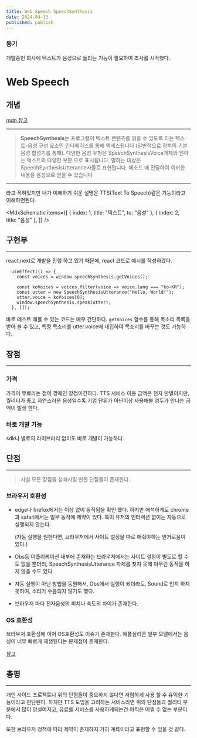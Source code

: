 ```yaml
---
title: Web Speech SpeechSynthesis
date: 2024-04-13
published: publish
---
```


### 동기

개발중인 회사에 텍스트가 음성으로 들리는 기능이 필요하여 조사를 시작했다.

# Web Speech

## 개념

[mdn 참고](https://developer.mozilla.org/en-US/docs/Web/API/Web_Speech_API)

---

> **SpeechSynthesis**는 프로그램이 텍스트 콘텐츠를 읽을 수 있도록 하는 텍스트-음성
> 구성 요소인 인터페이스를 통해 액세스됩니다 (일반적으로 장치의 기본 음성 합성기를 통해).
> 다양한 음성 유형은 SpeechSynthesisVoice개체와 원하는 텍스트의 다양한 부분 으로 표시됩니다.
> 말하는 대상은 SpeechSynthesisUtterance사물로 표현됩니다. 메소드 에 전달하여 이러한 내용을
> 음성으로 얻을 수 있습니다

---

라고 적혀있지만 내가 이해하기 쉬운 설명은 TTS(Text To Speech)같은 기능이라고 이해하면된다.

<MdxSchematic
  items={[
    { index: 1, title: "텍스트", to: "음성" },
    { index: 2, title: "음성" },
  ]}
/>

## 구현부

---

react,next로 개발을 진행 하고 있기 때문에, react 코드로 예시를 작성하겠다.

```
  useEffect(() => {
    const voices = window.speechSynthesis.getVoices();

    const koVoices = voices.filter(voice => voice.lang === "ko-KR");
    const utter = new SpeechSynthesisUtterance("Hello, World!");
    utter.voice = koVoices[0];
    window.speechSynthesis.speak(utter);
  }, []);

```

바로 테스트 해볼 수 있는 코드는 매우 간단하다. `getVoices` 함수를 통해 목소리 목록을 받아 볼 수 있고,
특정 목소리를 utter.voice에 대입하여 목소리를 바꾸는 것도 가능하다.

## 장점

---

### 가격

가격이 무료라는 점이 깡패인 장점이긴하다. TTS 서비스 이용 금액은 천자 만별이지만, 퀄리티가 좋고 자연스러운
음성일수록 기업 단위가 아닌이상 사용해볼 엄두가 안나는 금액이 발생 한다.

### 바로 개발 가능

sdk나 별로의 라이브러리 없이도 바로 개발이 가능하다.

## 단점

---

> 사실 모든 장점을 상쇄시킬 만한 단점들이 존재한다.

### 브라우저 호환성

- edge나 firefox에서는 이상 없이 동작됨을 확인 했다. 하지만 애석하게도 chrome과 safari에서는 일부 동작에 제약이 있다.
  특이 유저의 인터렉션 없이는 자동으로 실행되지 않는다.

  (자동 실행을 원한다면, 브라우저에서 사이트 설정을 따로 해줘야하는 번거로움이 있다.)

- Obs등 어플리케이션 내부에 존재하는 브라우저에서는 사이트 설정이 별도로 할 수 도 없을 뿐더러,
  SpeechSynthesisUtterance 자체를 찾지 못해 아무런 동작을 하지 않을 수도 있다.

- 자동 실행이 아닌 방법을 동원해서, Obs에서 실행이 되더라도, Sound로 인지 하지 못하여, 소리가 수음되지 않기도 했다.
- 브라우저 마다 전자음성의 피치나 속도의 차이가 존재한다.

### OS 호환성

브라우저 호환성에 이어 OS호환성도 이슈가 존재한다. 애플실리콘 일부 모델에서는 음성이 너무 빠르게 재생된다는 문제점이 존재한다.

[참고](https://github.com/jankapunkt/easy-speech/issues/116)

## 총평

---

개인 사이드 프로젝트나 위의 단점들이 중요하지 않다면 저렴하게 사용 할 수 유익한 기능이라고 판단된다.
하지만 TTS 도입을 고려하는 서비스라면 위의 단점들과 퀄리티 부분에서 많이 망설여지고, 유료를 서비스를 사용하게되는건
아직은 어쩔 수 없는 부분이다.

또한 브라우저 정책에 따라 제약이 존재하지 가히 계륵이라고 표현할 수 있을 것 같다.
